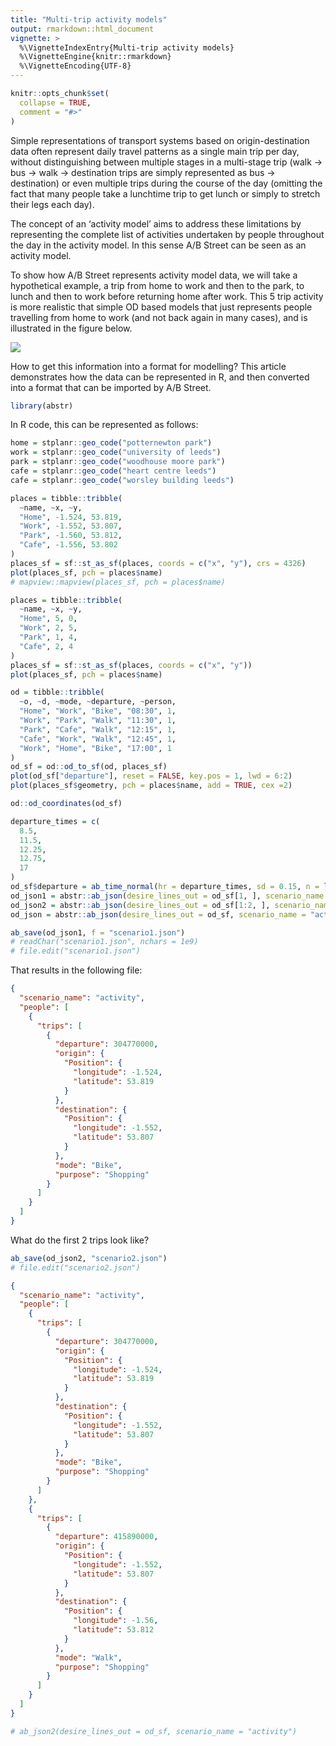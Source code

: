 ```yaml
---
title: "Multi-trip activity models"
output: rmarkdown::html_document
vignette: >
  %\VignetteIndexEntry{Multi-trip activity models}
  %\VignetteEngine{knitr::rmarkdown}
  %\VignetteEncoding{UTF-8}
---
```


```r
knitr::opts_chunk$set(
  collapse = TRUE,
  comment = "#>"
)
```

Simple representations of transport systems based on origin-destination data often represent daily travel patterns as a single main trip per day, without distinguishing between multiple stages in a multi-stage trip (walk -> bus -> walk -> destination trips are simply represented as bus -> destination) or even multiple trips during the course of the day (omitting the fact that many people take a lunchtime trip to get lunch or simply to stretch their legs each day).

The concept of an 'activity model' aims to address these limitations by representing the complete list of activities undertaken by people throughout the day in the activity model.
In this sense A/B Street can be seen as an activity model.

To show how A/B Street represents activity model data, we will take a hypothetical example, a trip from home to work and then to the park, to lunch and then to work before returning home after work.
This 5 trip activity is more realistic that simple OD based models that just represents people travelling from home to work (and not back again in many cases), and is illustrated in the figure below.

![](od-sketch.png)


How to get this information into a format for modelling?
This article demonstrates how the data can be represented in R, and then converted into a format that can be imported by A/B Street.

```r
library(abstr)
```


In R code, this can be represented as follows:


```r
home = stplanr::geo_code("potternewton park")
work = stplanr::geo_code("university of leeds")
park = stplanr::geo_code("woodhouse moore park")
cafe = stplanr::geo_code("heart centre leeds")
cafe = stplanr::geo_code("worsley building leeds")
```



```r
places = tibble::tribble(
  ~name, ~x, ~y,
  "Home", -1.524, 53.819,
  "Work", -1.552, 53.807,
  "Park", -1.560, 53.812,
  "Cafe", -1.556, 53.802
)
places_sf = sf::st_as_sf(places, coords = c("x", "y"), crs = 4326)
plot(places_sf, pch = places$name)
# mapview::mapview(places_sf, pch = places$name)
```


```r
places = tibble::tribble(
  ~name, ~x, ~y,
  "Home", 5, 0,
  "Work", 2, 5,
  "Park", 1, 4,
  "Cafe", 2, 4
)
places_sf = sf::st_as_sf(places, coords = c("x", "y"))
plot(places_sf, pch = places$name)
```


```r
od = tibble::tribble(
  ~o, ~d, ~mode, ~departure, ~person,
  "Home", "Work", "Bike", "08:30", 1,
  "Work", "Park", "Walk", "11:30", 1,
  "Park", "Cafe", "Walk", "12:15", 1,
  "Cafe", "Work", "Walk", "12:45", 1,
  "Work", "Home", "Bike", "17:00", 1
)
od_sf = od::od_to_sf(od, places_sf)
plot(od_sf["departure"], reset = FALSE, key.pos = 1, lwd = 6:2)
plot(places_sf$geometry, pch = places$name, add = TRUE, cex =2)
```

```r
od::od_coordinates(od_sf)
```



```r
departure_times = c(
  8.5,
  11.5,
  12.25,
  12.75,
  17
)
od_sf$departure = ab_time_normal(hr = departure_times, sd = 0.15, n = length(departure_times))
od_json1 = abstr::ab_json(desire_lines_out = od_sf[1, ], scenario_name = "activity")
od_json2 = abstr::ab_json(desire_lines_out = od_sf[1:2, ], scenario_name = "activity")
od_json = abstr::ab_json(desire_lines_out = od_sf, scenario_name = "activity")
```

```r
ab_save(od_json1, f = "scenario1.json")
# readChar("scenario1.json", nchars = 1e9)
# file.edit("scenario1.json")
```

That results in the following file:

```json
{
  "scenario_name": "activity",
  "people": [
    {
      "trips": [
        {
          "departure": 304770000,
          "origin": {
            "Position": {
              "longitude": -1.524,
              "latitude": 53.819
            }
          },
          "destination": {
            "Position": {
              "longitude": -1.552,
              "latitude": 53.807
            }
          },
          "mode": "Bike",
          "purpose": "Shopping"
        }
      ]
    }
  ]
}

```

What do the first 2 trips look like?

```r
ab_save(od_json2, "scenario2.json")
# file.edit("scenario2.json")
```

```json
{
  "scenario_name": "activity",
  "people": [
    {
      "trips": [
        {
          "departure": 304770000,
          "origin": {
            "Position": {
              "longitude": -1.524,
              "latitude": 53.819
            }
          },
          "destination": {
            "Position": {
              "longitude": -1.552,
              "latitude": 53.807
            }
          },
          "mode": "Bike",
          "purpose": "Shopping"
        }
      ]
    },
    {
      "trips": [
        {
          "departure": 415890000,
          "origin": {
            "Position": {
              "longitude": -1.552,
              "latitude": 53.807
            }
          },
          "destination": {
            "Position": {
              "longitude": -1.56,
              "latitude": 53.812
            }
          },
          "mode": "Walk",
          "purpose": "Shopping"
        }
      ]
    }
  ]
}

```


```r
# ab_json2(desire_lines_out = od_sf, scenario_name = "activity")
```







